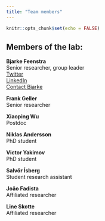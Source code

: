 ```yaml
---
title: "Team members"
---
```


```r
knitr::opts_chunk$set(echo = FALSE)
```
## Members of the lab:  



**Bjarke Feenstra**  
Senior researcher, group leader  
[Twitter](https://twitter.com/bjarkefeenstra)  
[LinkedIn](https://www.linkedin.com/in/bjarke-feenstra-6230374/)    
[Contact Bjarke](mailto:fee@ssi.dk)


**Frank Geller**  
Senior researcher  

**Xiaoping Wu**  
Postdoc

**Niklas Andersson**  
PhD student

**Victor Yakimov**  
PhD student

**Salvör Ísberg**  
Student research assistant

**João Fadista**  
Affiliated researcher

**Line Skotte**  
Affiliated researcher
